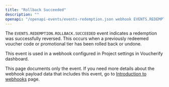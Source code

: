```yaml
---
title: "Rollback Succeeded"
description: ""
openapi: "/openapi-events/events-redemption.json webhook EVENTS.REDEMPTION.ROLLBACK.SUCCEEDED"
---
```


The `EVENTS.REDEMPTION.ROLLBACK.SUCCEEDED` event indicates a redemption was successfully reversed. This occurs when a previously redeemed voucher code or promotional tier has been rolled back or undone.

This event is used in a webhook configured in Project settings in Voucherify dashboard.

<Note>This page documents only the event. If you need more details about the webhook payload data that includes this event, go to [Introduction to webhooks](/api-reference/introduction-to-webhooks "Introduction to webhooks v2024-01-01") page.</Note>